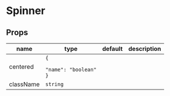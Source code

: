 
# Spinner

## Props

|name|type|default|description|
|----|----|-------|-----------|
|centered|<code>&#123;<br/><span className="default-prop-spacer"></span><span className="default-prop-spacer"></span><span className="default-prop-spacer"></span> "name": "boolean"<br />&#125;</code>|||
|className|`string`|||



